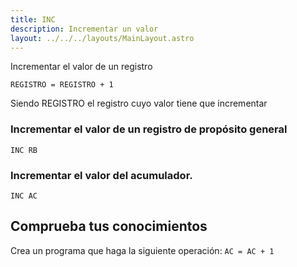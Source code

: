 ```yaml
---
title: INC
description: Incrementar un valor
layout: ../../../layouts/MainLayout.astro
---
```



Incrementar el valor de un registro

```
REGISTRO = REGISTRO + 1
```
Siendo REGISTRO el registro cuyo valor tiene que incrementar

### Incrementar el valor de un registro de propósito general

```
INC RB
```

### Incrementar el valor del acumulador.

```
INC AC
```

## Comprueba tus conocimientos

Crea un programa que haga la siguiente operación: `AC = AC + 1`

<Solution title="Solución" sol="INC AC" />